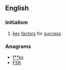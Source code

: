 ==English==

===Initialism===
{{rfc-header|Initialism}}
{{head|en|initialism}}

# {{label|en|business}} [[key]] [[factor]]s for [[success]]

===Anagrams===
* [[f**ks#English|f**ks]]
* [[FSK#English|FSK]]